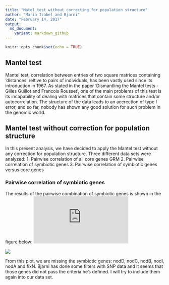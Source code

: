 ```yaml
---
title: "Matel_test without correcting for population structure"
author: "Maria Izabel and Bjarni"
date: "February 14, 2017"
output:
  md_document:
    variant: markdown_github
---
```


```r
knitr::opts_chunk$set(echo = TRUE)
```

## Mantel test

Mantel test, correlation between entries of two square matrices containing 'distances' reltive to pairs of individuals, has been vastly used since its introduction in 1967. As stated in the paper 'Dismantling the Mantel tests - Gilles Guillot and Francois Rousset', one of the main problems of this test is its incapability of dealing with matrices that contain some structure and/or autocorrelation. The structure of the data leads to an accrection of type I error, and so far, nobody has shown any good solution for such problem in the genomic world.  

## Mantel test without correction for population structure

In this present analysis, we have decided to apply the Mantel test without any correction for population structure. Three different data sets were analyzed:
1. Pairwise correlation of all core genes GRM
2. Pairwise correlation of symbiotic genes
3. Pairwise correlation of symbiotic genes versus core genes

### Pairwise correlation of symbiotic genes
The results of the pairwise combination of symbiotic genes is shown in the figure below:
![](https://github.com/bvilhjal/nchain/blob/master/nod_genes.pdf)

<img src="nod_genes.pdf">

From this plot, we are missing the symbiotic genes: nodD, nodC, nodB, nodI, nodA and fixN. Bjarni has done some filters with SNP data and it seems that those genes did not pass the criteria he's defined. I will try to include them again into our data set. 
